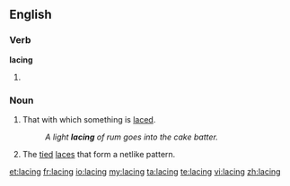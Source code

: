 ==English==

===Verb===
'''lacing'''

# {{present participle of|[[lace]]}}

===Noun===
{{en-noun}}

# That with which something is [[lace]]d.
#:''A light '''lacing''' of rum goes into the cake batter.''
# The [[tied]] [[lace]]s that form a netlike pattern.

[[et:lacing]]
[[fr:lacing]]
[[io:lacing]]
[[my:lacing]]
[[ta:lacing]]
[[te:lacing]]
[[vi:lacing]]
[[zh:lacing]]